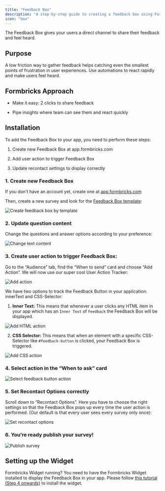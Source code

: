 ```yaml
---
title: "Feedback Box"
description: "A step-by-step guide to creating a feedback box using Formbricks."
icon: "box"
---
```


The Feedback Box gives your users a direct channel to share their feedback and feel heard.

## Purpose

A low friction way to gather feedback helps catching even the smallest points of frustration in user experiences. Use automations to react rapidly and make users feel heard.

## Formbricks Approach

* Make it easy: 2 clicks to share feedback

* Pipe insights where team can see them and react quickly

## Installation

To add the Feedback Box to your app, you need to perform these steps:

1. Create new Feedback Box at app.formbricks.com

2. Add user action to trigger Feedback Box

3. Update recontact settings to display correctly

### 1. Create new Feedback Box

If you don't have an account yet, create one at [app.formbricks.com](https://app.formbricks.com/auth/signup)

Then, create a new survey and look for the [Feedback Box template](https://formbricks.com/survey-templates/feedback-box):

![Create feedback box by template](/images/xm-and-surveys/xm/best-practices/feedback-box/create-feedback-box-by-template.webp)

### 2. Update question content

Change the questions and answer options according to your preference:

![Change text content](/images/xm-and-surveys/xm/best-practices/feedback-box/change-text-content.webp)

### 3. Create user action to trigger Feedback Box:

Go to the “Audience” tab, find the “When to send” card and choose “Add Action”. We will now use our super cool User Action Tracker:

![Add action](/images/xm-and-surveys/xm/best-practices/feedback-box/add-action.webp)

We have two options to track the Feedback Button in your application: innerText and CSS-Selector:

1. **Inner Text:** This means that whenever a user clicks any HTML item in your app which has an `Inner Text` of `Feedback` the Feedback Box will be displayed.

![Add HTML action](/images/xm-and-surveys/xm/best-practices/feedback-box/action-innertext.webp)

2. **CSS Selector:** This means that when an element with a specific CSS-Selector like `#feedback-button` is clicked, your Feedback Box is triggered.

![Add CSS action](/images/xm-and-surveys/xm/best-practices/feedback-box/action-css.webp)

### 4. Select action in the “When to ask” card

![Select feedback button action](/images/xm-and-surveys/xm/best-practices/feedback-box/select-action.webp)

### 5. Set Recontact Options correctly

Scroll down to “Recontact Options”. Here you have to choose the right settings so that the Feedback Box pops up every time the user action is performed. (Our default is that every user sees every survey only once):

![Set recontact options](/images/xm-and-surveys/xm/best-practices/feedback-box/set-recontact-options.webp)

### 6. You’re ready publish your survey!

![Publish survey](/images/xm-and-surveys/xm/best-practices/feedback-box/publish-survey.webp)

## Setting up the Widget

<Note>Formbricks Widget running? You need to have the Formbricks Widget installed to display the Feedback Box in your app. Please follow [this tutorial (Step 4 onwards)](/xm-and-surveys/surveys/website-app-surveys/quickstart) to install the widget.</Note>